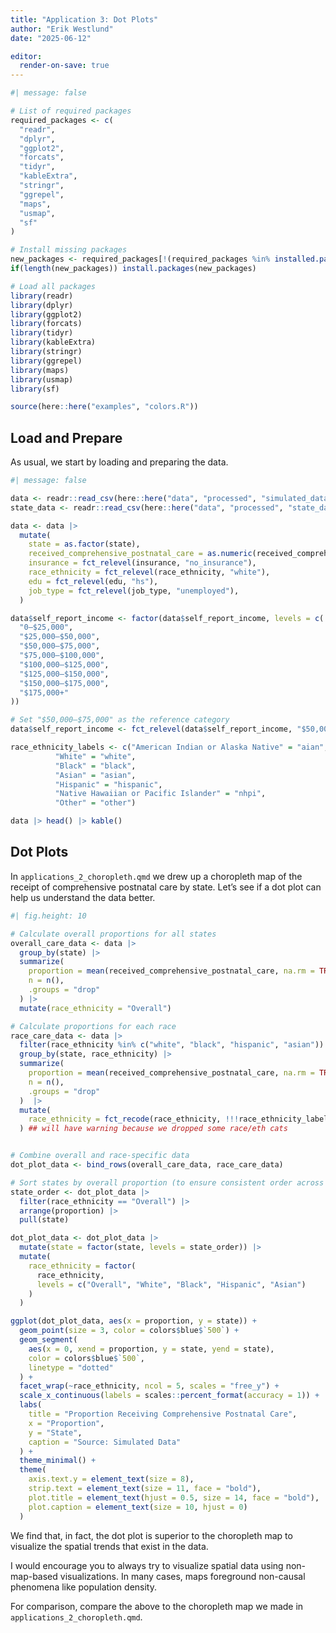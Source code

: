 ```yaml
---
title: "Application 3: Dot Plots"
author: "Erik Westlund"
date: "2025-06-12"

editor:
  render-on-save: true
---
```


```r
#| message: false

# List of required packages
required_packages <- c(
  "readr",
  "dplyr",
  "ggplot2",
  "forcats",
  "tidyr",
  "kableExtra",
  "stringr",
  "ggrepel",
  "maps",
  "usmap",
  "sf"
)

# Install missing packages
new_packages <- required_packages[!(required_packages %in% installed.packages()[,"Package"])]
if(length(new_packages)) install.packages(new_packages)

# Load all packages
library(readr)
library(dplyr)
library(ggplot2)
library(forcats)
library(tidyr)
library(kableExtra)
library(stringr)
library(ggrepel)
library(maps)
library(usmap)
library(sf)

source(here::here("examples", "colors.R"))
```

## Load and Prepare

As usual, we start by loading and preparing the data.

```r
#| message: false

data <- readr::read_csv(here::here("data", "processed", "simulated_data.csv"))
state_data <- readr::read_csv(here::here("data", "processed", "state_data.csv"))

data <- data |>
  mutate(
    state = as.factor(state),
    received_comprehensive_postnatal_care = as.numeric(received_comprehensive_postnatal_care),
    insurance = fct_relevel(insurance, "no_insurance"),
    race_ethnicity = fct_relevel(race_ethnicity, "white"),
    edu = fct_relevel(edu, "hs"),
    job_type = fct_relevel(job_type, "unemployed"),
  )

data$self_report_income <- factor(data$self_report_income, levels = c(
  "0–$25,000",
  "$25,000–$50,000",
  "$50,000–$75,000",
  "$75,000–$100,000",
  "$100,000–$125,000",
  "$125,000–$150,000",
  "$150,000–$175,000",
  "$175,000+"
))

# Set "$50,000–$75,000" as the reference category
data$self_report_income <- fct_relevel(data$self_report_income, "$50,000–$75,000")

race_ethnicity_labels <- c("American Indian or Alaska Native" = "aian",
          "White" = "white",
          "Black" = "black",
          "Asian" = "asian",
          "Hispanic" = "hispanic",
          "Native Hawaiian or Pacific Islander" = "nhpi",
          "Other" = "other")

data |> head() |> kable()
```

## Dot Plots

In `applications_2_choropleth.qmd` we drew up a choropleth map of the receipt of comprehensive postnatal care by state. Let's see if a dot plot can help us understand the data better.

```r
#| fig.height: 10

# Calculate overall proportions for all states
overall_care_data <- data |>
  group_by(state) |>
  summarize(
    proportion = mean(received_comprehensive_postnatal_care, na.rm = TRUE),
    n = n(),
    .groups = "drop"
  ) |>
  mutate(race_ethnicity = "Overall")

# Calculate proportions for each race
race_care_data <- data |>
  filter(race_ethnicity %in% c("white", "black", "hispanic", "asian")) |>
  group_by(state, race_ethnicity) |>
  summarize(
    proportion = mean(received_comprehensive_postnatal_care, na.rm = TRUE),
    n = n(),
    .groups = "drop"
  )  |>
  mutate(
    race_ethnicity = fct_recode(race_ethnicity, !!!race_ethnicity_labels)
  ) ## will have warning because we dropped some race/eth cats


# Combine overall and race-specific data
dot_plot_data <- bind_rows(overall_care_data, race_care_data)

# Sort states by overall proportion (to ensure consistent order across facets)
state_order <- dot_plot_data |>
  filter(race_ethnicity == "Overall") |>
  arrange(proportion) |>
  pull(state)

dot_plot_data <- dot_plot_data |>
  mutate(state = factor(state, levels = state_order)) |> 
  mutate(
    race_ethnicity = factor(
      race_ethnicity,
      levels = c("Overall", "White", "Black", "Hispanic", "Asian")
    )
  )

ggplot(dot_plot_data, aes(x = proportion, y = state)) +
  geom_point(size = 3, color = colors$blue$`500`) +
  geom_segment(
    aes(x = 0, xend = proportion, y = state, yend = state),
    color = colors$blue$`500`,
    linetype = "dotted"
  ) +
  facet_wrap(~race_ethnicity, ncol = 5, scales = "free_y") +
  scale_x_continuous(labels = scales::percent_format(accuracy = 1)) +
  labs(
    title = "Proportion Receiving Comprehensive Postnatal Care",
    x = "Proportion",
    y = "State",
    caption = "Source: Simulated Data"
  ) +
  theme_minimal() +
  theme(
    axis.text.y = element_text(size = 8),
    strip.text = element_text(size = 11, face = "bold"),
    plot.title = element_text(hjust = 0.5, size = 14, face = "bold"),
    plot.caption = element_text(size = 10, hjust = 0)
  )
```

We find that, in fact, the dot plot is superior to the choropleth map to visualize the spatial trends that exist in the data.

I would encourage you to always try to visualize spatial data using non-map-based visualizations. In many cases, maps foreground non-causal phenomena like population density.

For comparison, compare the above to the choropleth map we made in `applications_2_choropleth.qmd`.
